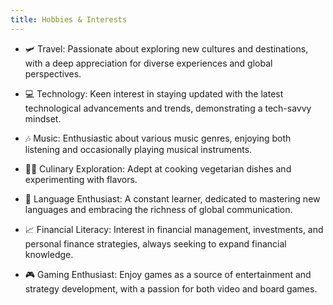```yaml
---
title: Hobbies & Interests
---
```


- 🛩️ Travel: Passionate about exploring new cultures and destinations, with a deep appreciation for diverse experiences and global perspectives.

- 💻 Technology: Keen interest in staying updated with the latest technological advancements and trends, demonstrating a tech-savvy mindset.

- 🎶 Music: Enthusiastic about various music genres, enjoying both listening and occasionally playing musical instruments.

- 👨‍🍳 Culinary Exploration: Adept at cooking vegetarian dishes and experimenting with flavors.

- 🙊 Language Enthusiast: A constant learner, dedicated to mastering new languages and embracing the richness of global communication.

- 📈 Financial Literacy: Interest in financial management, investments, and personal finance strategies, always seeking to expand financial knowledge.

- 🎮 Gaming Enthusiast: Enjoy games as a source of entertainment and strategy development, with a passion for both video and board games.